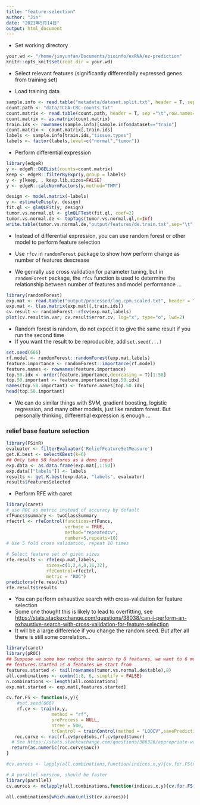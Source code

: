 ```yaml
---
title: "feature-selection"
author: "Jin"
date: "2021年5月14日"
output: html_document
---
```


- Set working directory
```r
your.wd <- "/home/jinyunfan/Documents/bioinfo/exRNA/ez-prediction"
knitr::opts_knit$set(root.dir = your.wd)
```

- Select relevant features (significantly differentially expressed genes from training set)

- Load training data
```R
sample.info <- read.table("metadata/dataset.split.txt", header = T, sep ="\t",row.names=1,stringsAsFactors = F,check.names = F)
count.path <- "data/TCGA-CRC-counts.txt"
count.matrix <- read.table(count.path, header = T, sep ="\t",row.names=1,stringsAsFactors = F,check.names = F)
count.matrix <- as.matrix(count.matrix)
train.ids <- rownames(sample.info)[sample.info$dataset=="train"]
count.matrix <- count.matrix[,train.ids]
labels <- sample.info[train.ids,"tissue.types"]
labels <- factor(labels,level=c("normal","tumor"))
```

- Perform differential expression
```R
library(edgeR)
y <- edgeR::DGEList(counts=count.matrix)
keep <- edgeR::filterByExpr(y,group = labels)
y <- y[keep, , keep.lib.sizes=FALSE]
y <- edgeR::calcNormFactors(y,method="TMM")

design <- model.matrix(~labels)
y <- estimateDisp(y, design)
fit.ql <- glmQLFit(y, design)
tumor.vs.normal.ql <- glmQLFTest(fit.ql, coef=2)
tumor.vs.normal.de <- topTags(tumor.vs.normal.ql,n=Inf)
write.table(tumor.vs.normal.de,"output/features/de.train.txt",sep="\t",quote=FALSE)
```

- Instead of differential expression, you can use random forest or other model to perform feature selection


- Use `rfcv` in `randomForest` package to show how perform change as number of features descrease
- We genrally use cross validation for parameter tuning, but in `randomForest` package, the `rfcv` function is used to determine the relationship between number of features and model performance ...  
```R
library(randomForest)
exp.mat <- read.table("output/processed/log.cpm.scaled.txt", header = T, sep ="\t",row.names=1,stringsAsFactors = F,check.names = F)
exp.mat <- t(as.matrix(exp.mat)[,train.ids])
cv.result <- randomForest::rfcv(exp.mat,labels)
plot(cv.result$n.var, cv.result$error.cv, log="x", type="o", lwd=2)
```

- Random forest is random, do not expect it to give the same result if you run the second time
- If you want the result to be reproducible, add `set.seed(...)`

```R
set.seed(666)
rf.model <- randomForest::randomForest(exp.mat,labels)
feature.importance <- randomForest::importance(rf.model)
feature.names <- rownames(feature.importance)
top.50.idx <- order(feature.importance,decreasing = T)[1:50]
top.50.important <- feature.importance[top.50.idx]
names(top.50.important) <- feature.names[top.50.idx]
head(top.50.important)
```


- We can do similar things with SVM, gradient boosting, logistic regression, and many other models, just like random forest. But personally thinking, differential expression is enough ...


### relief base feature selection
```R
library(FSinR)
evaluator <- filterEvaluator('ReliefFeatureSetMeasure')
get.K.best <- selectKBest(k=6)
## Only take 50 features as a demo input
exp.data <- as.data.frame(exp.mat[,1:50])
exp.data[["labels"]] <- labels
results <- get.K.best(exp.data, "labels", evaluator)
results$featuresSelected
```

- Perform RFE with caret

```R
library(caret)
# use ROC as metric instead of accuracy by default
rfFuncs$summary <- twoClassSummary 
rfectrl <- rfeControl(functions=rfFuncs,
                      verbose = TRUE,
                      method="repeatedcv",
                      number=5,repeats=10)
# Use 5 fold cross validation, repeat 10 times

# Select feature set of given sizes 
rfe.results <- rfe(exp.mat,labels, 
               sizes=c(1,2,4,8,16,32), 
               rfeControl=rfectrl,
               metric = "ROC")
predictors(rfe.results)
rfe.results$results
```



- You can perform exhaustive search with cross-validation for feature selection
- Some one thought this is likely  to lead to overfitting, see <https://stats.stackexchange.com/questions/38038/can-i-perform-an-exhaustive-search-with-cross-validation-for-feature-selection>
- It will be a large difference if you change the random seed. But after all there is still some correlation...

```R
library(caret)
library(pROC)
## Suppose we some how reduce the search tp 8 features, we want to 6 most important ones
## features.started is 8 features we start from
features.started <- tail(rownames(tumor.vs.normal.de$table),8)
all.combinations <- combn(1:8, 6, simplify = FALSE)
n.combinations <- length(all.combinations)
exp.mat.started <- exp.mat[,features.started]

cv.for.FS <- function(x,y){
    #set.seed(666)
    rf.cv <- train(x,y,
                 method = "rf",
                 preProcess = NULL,
                 ntree = 500,
                 trControl = trainControl(method = "LOOCV",savePredictions = T,classProbs = T))
   roc.curve <- roc(rf.cv$pred$obs,rf.cv$pred$tumor)
  # See https://stats.stackexchange.com/questions/386326/appropriate-way-to-get-cross-validated-auc
  return(as.numeric(roc.curve$auc))
}

#cv.aurocs <- lapply(all.combinations,function(indices,x,y){cv.for.FS(x[,indices],y)},x=exp.mat.started,y=labels)

# A parallel version, should be faster
library(parallel)
cv.aurocs <- mclapply(all.combinations,function(indices,x,y){cv.for.FS(x[,indices],y)},x=exp.mat.started,y=labels,mc.cores=4) 

all.combinations[which.max(unlist(cv.aurocs))]

```